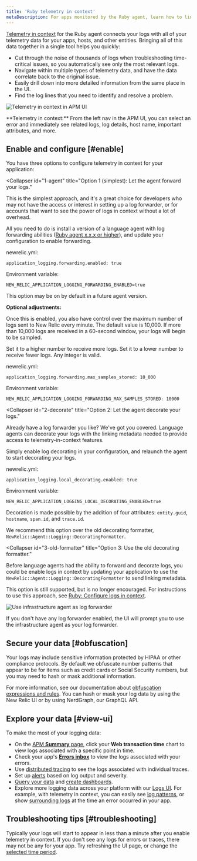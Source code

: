 ```yaml
---
title: 'Ruby telemetry in context'
metaDescription: For apps monitored by the Ruby agent, learn how to link log data with related data across the rest of the New Relic platform.
---
```


[Telemetry in context](https://docswebsitedevelop-doc7761logsintro.gtsb.io/docs/logs/logs-everywhere/telemetry-in-context/) for the Ruby agent connects your logs with all of your telemetry data for your apps, hosts, and other entities. Bringing all of this data together in a single tool helps you quickly:

* Cut through the noise of thousands of logs when troubleshooting time-critical issues, so you automatically see only the most relevant logs.
* Navigate within multiple types of telemetry data, and have the data correlate back to the original issue.
* Easily drill down into more detailed information from the same place in the UI.
* Find the log lines that you need to identify and resolve a problem.

![Telemetry in context in APM UI](./images/ruby-errors-log-details.png "Telemetry in context in APM UI")

<figcaption>
  **Telemetry in context:** From the left nav in the APM UI, you can select an error and immediately see related logs, log details, host name, important attributes, and more.
</figcaption>

## Enable and configure [#enable]

You have three options to configure telemetry in context for your application:

<CollapserGroup>

  <Collapser
    id="1-agent"
    title="Option 1 (simplest): Let the agent forward your logs."
  >

  This is the simplest approach, and it's a great choice for developers who may not have the access or interest in setting up a log forwarder, or for accounts that want to see the power of logs in context without a lot of overhead. 

  All you need to do is install a version of a language agent with log forwarding abilities ([Ruby agent x.x.x or higher](https://docs.newrelic.com/docs/release-notes/agent-release-notes/ruby-release-notes/)), and update your configuration to enable forwarding.

  newrelic.yml:
  ```
  application_logging.forwarding.enabled: true
  ```

  Environment variable:
  ```
  NEW_RELIC_APPLICATION_LOGGING_FORWARDING_ENABLED=true
  ```

  This option may be on by default in a future agent version.

  **Optional adjustments:**

  Once this is enabled, you also have control over the maximum number of logs sent to New Relic every minute. The default value is 10,000. If more than 10,000 logs are received in a 60-second window, your logs will begin to be sampled.
  
  Set it to a higher number to receive more logs. Set it to a lower number to receive fewer logs. Any integer is valid.

  newrelic.yml:
  ```
  application_logging.forwarding.max_samples_stored: 10_000
  ```

  Environment variable:
  ```
  NEW_RELIC_APPLICATION_LOGGING_FORWARDING_MAX_SAMPLES_STORED: 10000
  ```
  </Collapser>

  <Collapser
    id="2-decorate"
    title="Option 2: Let the agent decorate your logs."
  >

  Already have a log forwarder you like? We've got you covered. Language agents can decorate your logs with the linking metadata needed to provide access to telemetry-in-context features.
  
  Simply enable log decorating in your configuration, and relaunch the agent to start decorating your logs.
  
  newrelic.yml:
  ```
  application_logging.local_decorating.enabled: true
  ```

  Environment variable:
  ```
  NEW_RELIC_APPLICATION_LOGGING_LOCAL_DECORATING_ENABLED=true
  ```
  
  Decoration is made possible by the addition of four attributes: `entity.guid`, `hostname`, `span.id`, and `trace.id`.

  We recommend this option over the old decorating formatter, `NewRelic::Agent::Logging::DecoratingFormatter`.

  </Collapser>

  <Collapser
    id="3-old-formatter"
    title="Option 3: Use the old decorating formatter."
  >

  Before language agents had the ability to forward and decorate logs, you could be enable logs in context by updating your application to use the `NewRelic::Agent::Logging::DecoratingFormatter` to send linking metadata.

  This option is still supported, but is no longer encouraged. For instructions to use this approach, see [Ruby: Configure logs in context](https://docs.newrelic.com/docs/logs/logs-context/configure-logs-context-ruby/).

  ![Use infrastructure agent as log forwarder](./images/infra-log-forwarder.png "Use infrastructure agent as log forwarder")

  If you don't have any log forwarder enabled, the UI will prompt you to use the infrastructure agent as your log forwarder.
  </Collapser>
</CollapserGroup>

## Secure your data [#obfuscation]

Your logs may include sensitive information protected by HIPAA or other compliance protocols. By default we obfuscate number patterns that appear to be for items such as credit cards or Social Security numbers, but you may need to hash or mask additional information.

For more information, see our documentation about [obfuscation expressions and rules](https://docs.newrelic.com/docs/logs/ui-data/obfuscation-ui/). You can hash or mask your log data by using the New Relic UI or by using NerdGraph, our GraphQL API.

## Explore your data [#view-ui]

To make the most of your logging data:

* On the [APM **Summary** page](https://docs.newrelic.com/docs/apm/apm-ui-pages/monitoring/apm-summary-page-view-transaction-apdex-usage-data), click your **Web transaction time** chart to view logs associated with a specific point in time.
* Check your app's [**Errors inbox**](https://docs.newrelic.com/docs/errors-inbox/errors-inbox) to view the logs associated with your errors.
* Use [distributed tracing](https://docs.newrelic.com/docs/distributed-tracing/ui-data/understand-use-distributed-tracing-ui) to see the logs associated with individual traces.
* Set up [alerts](/docs/alerts-applied-intelligence/new-relic-alerts/alert-conditions/create-alert-conditions/) based on log output and severity.
* [Query your data](/docs/query-your-data/explore-query-data/get-started/introduction-querying-new-relic-data/) and [create dashboards](/docs/query-your-data/explore-query-data/dashboards/introduction-dashboards/).
* Explore more logging data across your platform with our [Logs UI](/docs/logs/log-management/ui-data/use-logs-ui/). For example, with telemetry in context, you can easily see [log patterns](/docs/logs/ui-data/find-unusual-logs-log-patterns), or show [surrounding logs](/docs/logs/troubleshooting/find-issues-cause-or-impact-surrounding-logs) at the time an error occurred in your app.

## Troubleshooting tips [#troubleshooting]

Typically your logs will start to appear in less than a minute after you enable telemetry in context. If you don't see any logs for errors or traces, there may not be any for your app. Try refreshing the UI page, or change the [selected time period](https://docs.newrelic.com/docs/new-relic-one/ui-data/basic-ui-features/#data-analysis).
